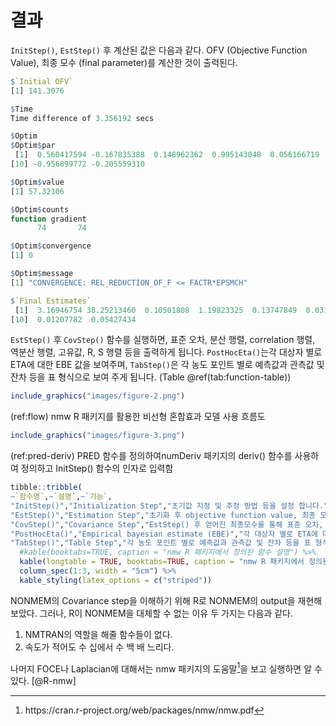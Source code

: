 # 결과 {#result}

`InitStep()`, `EstStep()` 후 계산된 값은 다음과 같다. OFV (Objective Function Value), 최종 모수 (final parameter)를 계산한 것이 출력된다.

```r
$`Initial OFV`
[1] 141.3076

$Time
Time difference of 3.356192 secs

$Optim
$Optim$par
 [1]  0.560417594 -0.167835388  0.148962362  0.995143048  0.056166719  0.151227211 -1.032468525  0.005776729  0.110936464
[10] -0.956899772 -0.205559310

$Optim$value
[1] 57.32106

$Optim$counts
function gradient 
      74       74 

$Optim$convergence
[1] 0

$Optim$message
[1] "CONVERGENCE: REL_REDUCTION_OF_F <= FACTR*EPSMCH"

$`Final Estimates`
 [1]  3.16946754 38.25213460  0.10501808  1.19823325  0.13747849  0.03134899  0.37015671  0.04340042  0.25068582
[10]  0.01207782  0.05427434
```

`EstStep()` 후 `CovStep()` 함수를 실행하면, 표준 오차, 분산 행렬, correlation 행렬, 역분산 행렬, 고유값, R, S 행렬 등을 출력하게 됩니다. `PostHocEta()`는각 대상자 별로 ETA에 대한 EBE 값을 보여주며, `TabStep()`은 각 농도 포인트 별로 예측값과 관측값 및 잔차 등을 표 형식으로 보여 주게 됩니다. (Table \@ref(tab:function-table))


```r
include_graphics("images/figure-2.png")
```

(ref:flow) nmw R 패키지를 활용한 비선형 혼합효과 모델 사용 흐름도

```r
include_graphics("images/figure-3.png")
```

(ref:pred-deriv) PRED 함수를 정의하여numDeriv 패키지의 deriv() 함수를 사용하여 정의하고 InitStep() 함수의 인자로 입력함

```r
tibble::tribble(
~`함수명`,~`설명`,~`기능`,
"InitStep()","Initialization Step","초기값 지정 및 추정 방법 등을 설정 합니다.",
"EstStep()","Estimation Step","초기화 후 objective function value, 최종 모수 등을 계산합니다.",
"CovStep()","Covariance Step","EstStep() 후 얻어진 최종모수를 통해 표준 오차, 분산 행렬, correlation 행렬, 역분산 행렬, 고유값, R, S 행렬 등을 계산합니다.",
"PostHocEta()","Empirical bayesian estimate (EBE)","각 대상자 별로 ETA에 대한 EBE 값을 보여줍니다.",
"TabStep()","Table Step","각 농도 포인트 별로 예측값과 관측값 및 잔차 등을 표 형식으로 보여줍니다.") %>% 
  #kable(booktabs=TRUE, caption = "nmw R 패키지에서 정의된 함수 설명") %>%
  kable(longtable = TRUE, booktabs=TRUE, caption = "nmw R 패키지에서 정의된 함수 설명", escape = FALSE) %>%
  column_spec(1:3, width = "5cm") %>% 
  kable_styling(latex_options = c("striped"))
```

NONMEM의 Covariance step을 이해하기 위해 R로 NONMEM의 output을 재현해 보았다. 그러나, R이 NONMEM을 대체할 수 없는 이유 두 가지는 다음과 같다.

1.  NMTRAN의 역할을 해줄 함수들이 없다.
2.  속도가 적어도 수 십에서 수 백 배 느리다.

나머지 FOCE나 Laplacian에 대해서는 nmw 패키지의 도움말^[https://cran.r-project.org/web/packages/nmw/nmw.pdf]을 보고 실행하면 알 수 있다. [@R-nmw]\index{1차 조건부 추정방법(FOCE) / first-order conditional estimation method(FOCE)}\index{first-order conditional estimation method(FOCE) / 1차 조건부 추정방법(FOCE)}


<!--
참고문헌

1.  NONMEM User’s Guide I - VIII
2.  김우철. 수리통계학. 민영사. 2012
-->

